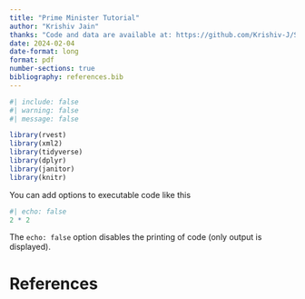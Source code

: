 ```yaml
---
title: "Prime Minister Tutorial"
author: "Krishiv Jain"
thanks: "Code and data are available at: https://github.com/Krishiv-J/STA302-Mini-essay-5a.git"
date: 2024-02-04
date-format: long
format: pdf
number-sections: true
bibliography: references.bib 
---
```


```r
#| include: false
#| warning: false
#| message: false

library(rvest)
library(xml2)
library(tidyverse)
library(dplyr)
library(janitor)
library(knitr)
```

You can add options to executable code like this 

```r
#| echo: false
2 * 2
```

The `echo: false` option disables the printing of code (only output is displayed).

\newpage


# References

